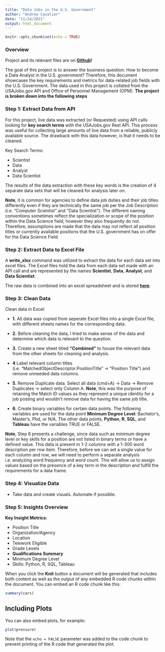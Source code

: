 ```yaml
---
title: "Data Jobs in the U.S. Government"
author: "Andrew Cavalier"
date: "11/24/2021"
output: html_document
---
```


```r
knitr::opts_chunk$set(echo = TRUE)
```

### Overview

Project and its relevant files are on **[Github](https://github.com/Adrewcav/API-Data-Collection-)!**

The goal of this project is to answer the business question: How to become a Data Analyst in the U.S. government?
Therefore, this document showcases the key requirements and metrics for data-related job fields with the U.S. Government. The data used in this project is collated from the USAJobs.gov API and Office of Personnel Management (OPM). **The project is broken down into the following steps**

### Step 1: Extract Data from API
For this project, live data was extracted (or Requested) using API calls looking for **key search terms** with the USAJobs.gov Rest API. This process was useful for collecting large amounts of live data from a reliable, publicly available source. The drawback with this data however, is that it needs to be cleaned.

Key Search Terms: 

* Scientist
* Data
* Analyst
* Data Scientist 

The results of the data extraction with these key words is the creation of 4 separate data sets that will be cleaned for analysis later on. 

**Note**, it is common for agencies to define data job duties and their job titles differently even if they are technically the same job per the Job Description (i.e. "Computer Scientist" and "Data Scientist"). The different naming conventions sometimes reflect the specialization or scope of the position within the Data Science field, however they also frequently do not. Therefore, assumptions are made that the data may not reflect all position titles or currently available positions that the U.S. government has on offer for the Data Science Field. 

### Step 2: Extract Data to Excel File

A **write_xlsx** command was utilized to extract the data for each data set into excel files. The Excel files hold the data from each data set made with an API call and are represented by the names **Scientist**, **Data**, **Analyst**, and **Data Scientist**.

The raw data is combined into an excel spreadsheet and is stored **[here](https://github.com/Adrewcav/USAJobs-Data-Analysis-/blob/main/Combined%20Data%20Raw%20.xlsx)**. 


### Step 3: Clean Data
Clean data in Excel:

* **1.** All data was copied from seperate Excel files into a single Excel file, with different sheets names for the corresponding data. 

* **2.** Before cleaning the data, I tried to make sense of the data and determine which data is relevant to the question.

* **3.** Create a new sheet titled **"Combined"** to house the relevant data from the other sheets for cleaning and analysis.

* **4** Label relevant column titles (i.e. "MatchedObjectDescriptor.PositionTitle" -> "Position Title") and remove unneeded data columns.

* **5.** Remove Duplicate data. Select all data (cmd+A) -> Data -> Remove Duplicates -> select only Column A. **Note**, this was the purpose of retaining the Match ID values as they represent a unique identity for a job posting and wouldn't remove data for having the same job title. 

* **6.** Create binary variables for certain data points.
The following variables are used for the data point **Minimum Degree Level**: Bachelor's, Master's, Phd, or N/A. 
The other data points, **Python**, **R**, **SQL**, and **Tableau** have the variables TRUE or FALSE. 

**Note**, Step 6 presents a challenge, since data such as minimum degree level or key skills for a position are not listed in binary terms or have a defined value. This data is present in 1-2 columns with a 1-300 word description per row item. Therefore, before we can set a single value for each column and row, we will need to perform a separate analysis i.e. analyzing word frequency and word count. This will allow us to assign values based on the presence of a key term in the description and fulfill the requirements for a data frame. 

### Step 4: Visualize Data 
* Take data and create visuals. Automate if possible. 

### Step 5: Insights Overview
**Key Insight Metrics:**

* Position Title 
* Organization/Agency 
* Location
* Telework Eligible 
* Grade Levels
* **Qualifications Summary**
* Minimum Degree Level
* Skills: Python, R, SQL, Tableau

When you click the **Knit** button a document will be generated that includes both content as well as the output of any embedded R code chunks within the document. You can embed an R code chunk like this:

```r
summary(cars)
```

## Including Plots

You can also embed plots, for example:

```r
plot(pressure)
```

Note that the `echo = FALSE` parameter was added to the code chunk to prevent printing of the R code that generated the plot.



